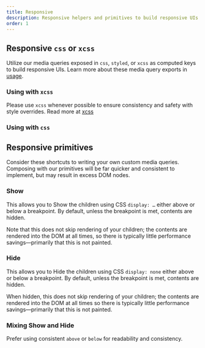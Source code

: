 ```yaml
---
title: Responsive
description: Responsive helpers and primitives to build responsive UIs with
order: 1
---
```



## Responsive `css` or `xcss`

Utilize our media queries exposed in `css`, `styled`, or `xcss` as computed keys to build responsive UIs. Learn more about these media query exports in [usage](/components/primitives/responsive/usage).

### Using with `xcss`

Please use `xcss` whenever possible to ensure consistency and safety with style overrides.  Read more at [xcss](/components/primitives/xcss)

<Example Component={XCSSExample} packageName="@atlaskit/primitives/responsive" />

### Using with `css`
<Example Component={CSSExample} packageName="@atlaskit/primitives/responsive" />


## Responsive primitives

Consider these shortcuts to writing your own custom media queries.  Composing with our primitives will be far quicker and consistent to implement, but may result in excess DOM nodes.

### Show

This allows you to Show the children using CSS `display: …` either above or below a breakpoint.  By default, unless the breakpoint is met, contents are hidden.

Note that this does not skip rendering of your children; the contents are rendered into the DOM at all times, so there is typically little performance savings—primarily that this is not painted.

<Example Component={ShowExample} packageName="@atlaskit/primitives/responsive" />

### Hide

This allows you to Hide the children using CSS `display: none` either above or below a breakpoint.  By default, unless the breakpoint is met, contents are hidden.

When hidden, this does not skip rendering of your children; the contents are rendered into the DOM at all times so there is typically little performance savings—primarily that this is not painted.

<Example Component={HideExample} packageName="@atlaskit/primitives/responsive" />

### Mixing Show and Hide

Prefer using consistent `above` or `below` for readability and consistency.

<Example Component={ShowHideExample} packageName="@atlaskit/primitives/responsive" />
